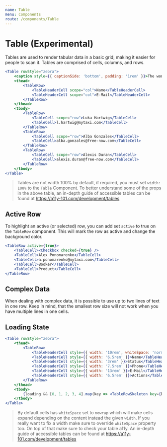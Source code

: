 ```yaml
---
name: Table
menu: Components
route: /components/Table
---
```



# Table (Experimental)

Tables are used to render tabular data in a basic grid, making it easier for people to scan it. Tables are comprised of cells, columns, and rows.

<LiveTable />

```jsx
<Table rowStyle="zebra">
    <caption style={{ captionSide: 'bottom', padding: '1rem' }}>The wonderful Wave list</caption>
    <thead>
        <TableRow>
            <TableHeaderCell scope="col">Name</TableHeaderCell>
            <TableHeaderCell scope="col">E-Mail</TableHeaderCell>
        </TableRow>
    </thead>
    <tbody>
        <TableRow>
            <TableCell scope="row">Luka Hartwig</TableCell>
            <TableCell>l.hartwig@mytaxi.com</TableCell>
        </TableRow>
        <TableRow>
            <TableCell scope="row">Alba Gonzales</TableCell>
            <TableCell>alba.gonzales@free-now.com</TableCell>
        </TableRow>
        <TableRow>
            <TableCell scope="row">Alexis Duran</TableCell>
            <TableCell>alexis.duran@free-now.com</TableCell>
        </TableRow>
    </tbody>
</Table>
```

> Tables are not width 100% by default, if required, you must set `width: 100%` to the `Table` Component. 
> To better understand some of the props in the above table, an in-depth guide of accessible tables can be found at https://a11y-101.com/development/tables

## Active Row

To highlight an active (or selected) row, you can add set `active` to true on the `TableRow` component. This will mark
the row as active and change the background color.

<ActiveRowTable />

```jsx
<TableRow active={true}>
    <TableCell><Checkbox checked={true} />
    <TableCell>Alex Ponomarenko</TableCell>
    <TableCell>a.ponomarenko@mytaxi.com</TableCell>
    <TableCell>Booker</TableCell>
    <TableCell>Product</TableCell>
</TableRow>
```

## Complex Data

When dealing with complex data, it is possible to use up to two lines of text in one row. Keep in mind, that the smallest row size
will not work when you have multiple lines in one cells.

<ComplexDataTable />


## Loading State

<SkeletonTable />

```jsx
<Table rowStyle="zebra">
    <thead>
        <TableRow>
            <TableHeaderCell style={{ width: '10rem', whiteSpace: 'normal' }}>Creation Date / Activity</TableHeaderCell>
            <TableHeaderCell style={{ width: '6.5rem' }}>Name</TableHeaderCell>
            <TableHeaderCell style={{ width: '3rem' }}>Status</TableHeaderCell>
            <TableHeaderCell style={{ width: '7.5rem' }}>Phone</TableHeaderCell>
            <TableHeaderCell style={{ width: '13rem' }}>E-Mail</TableHeaderCell>
            <TableHeaderCell style={{ width: '6.5rem' }}>Actions</TableHeaderCell>
        </TableRow>
    </thead>
    <tbody>
        {loading && [0, 1, 2, 3, 4].map(key => <TableRowSkeleton key={key} columns={2} />)}
    </tbody>
</Table>
```

> By default cells has `whiteSpace` set to `nowrap` which will make cells expand depending on the content instead the given `width`. 
> If you really want to fix a width make sure to override `whiteSpace` property too. On top of that make sure to check your table a11y.
> An in-depth guide of accessible tables can be found at https://a11y-101.com/development/tables
